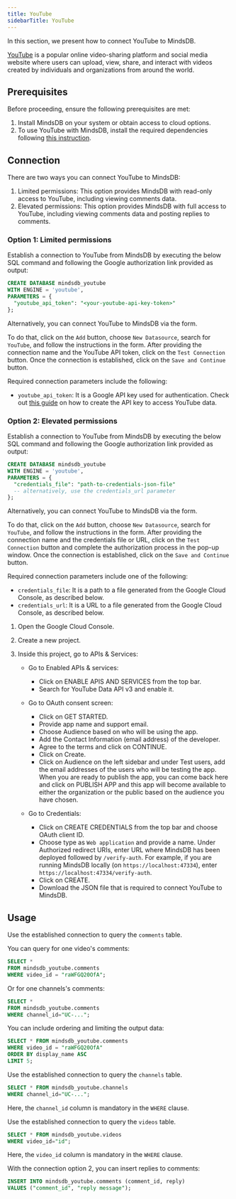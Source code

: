 ```yaml
---
title: YouTube
sidebarTitle: YouTube
---
```


In this section, we present how to connect YouTube to MindsDB.

[YouTube](https://www.youtube.com/) is a popular online video-sharing platform and social media website where users
can upload, view, share, and interact with videos created by individuals and organizations from around the world.

## Prerequisites

Before proceeding, ensure the following prerequisites are met:

 1. Install MindsDB on your system or obtain access to cloud options.
 2. To use YouTube with MindsDB, install the required dependencies following [this instruction](/setup/self-hosted/docker#install-dependencies).

## Connection

There are two ways you can connect YouTube to MindsDB:

1. Limited permissions: This option provides MindsDB with read-only access to YouTube, including viewing comments data.
2. Elevated permissions: This option provides MindsDB with full access to YouTube, including viewing comments data and posting replies to comments.

### Option 1: Limited permissions

Establish a connection to YouTube from MindsDB by executing the below SQL command and following the Google authorization link provided as output:

```sql
CREATE DATABASE mindsdb_youtube
WITH ENGINE = 'youtube',
PARAMETERS = {
  "youtube_api_token": "<your-youtube-api-key-token>"
};
```

<Tip>
Alternatively, you can connect YouTube to MindsDB via the form.

To do that, click on the `Add` button, choose `New Datasource`, search for `YouTube`, and follow the instructions in the form. After providing the connection name and the YouTube API token, click on the `Test Connection` button. Once the connection is established, click on the `Save and Continue` button.
</Tip>

Required connection parameters include the following:

*    `youtube_api_token`: It is a Google API key used for authentication. Check out [this guide](https://blog.hubspot.com/website/how-to-get-youtube-api-key) on how to create the API key to access YouTube data.

### Option 2: Elevated permissions

Establish a connection to YouTube from MindsDB by executing the below SQL command and following the Google authorization link provided as output:

```sql
CREATE DATABASE mindsdb_youtube
WITH ENGINE = 'youtube',
PARAMETERS = {
  "credentials_file": "path-to-credentials-json-file"
  -- alternatively, use the credentials_url parameter
};
```

<Tip>
Alternatively, you can connect YouTube to MindsDB via the form.

To do that, click on the `Add` button, choose `New Datasource`, search for `YouTube`, and follow the instructions in the form. After providing the connection name and the credentials file or URL, click on the `Test Connection` button and complete the authorization process in the pop-up window. Once the connection is established, click on the `Save and Continue` button.
</Tip>

Required connection parameters include one of the following:

*    `credentials_file`: It is a path to a file generated from the Google Cloud Console, as described below.
*    `credentials_url`: It is a URL to a file generated from the Google Cloud Console, as described below.

<Accordion title="How to Generate the Credentials File" icon="youtube" iconType="thin">

  1. Open the Google Cloud Console.

  2. Create a new project.

  3. Inside this project, go to APIs & Services:

      - Go to Enabled APIs & services:
        - Click on ENABLE APIS AND SERVICES from the top bar.
        - Search for YouTube Data API v3 and enable it.

      - Go to OAuth consent screen:
        - Click on GET STARTED.
        - Provide app name and support email.
        - Choose Audience based on who will be using the app.
        - Add the Contact Information (email address) of the developer.
        - Agree to the terms and click on CONTINUE.
        - Click on Create.
        - Click on Audience on the left sidebar and under Test users, add the email addresses of the users who will be testing the app. When you are ready to publish the app, you can come back here and click on PUBLISH APP and this app will become available to either the organization or the public based on the audience you have chosen.

      - Go to Credentials:
        - Click on CREATE CREDENTIALS from the top bar and choose OAuth client ID.
        - Choose type as `Web application` and provide a name. Under Authorized redirect URIs, enter URL where MindsDB has been deployed followed by `/verify-auth`. For example, if you are running MindsDB locally (on `https://localhost:47334`), enter `https://localhost:47334/verify-auth`.
        - Click on CREATE.
        - Download the JSON file that is required to connect YouTube to MindsDB.
</Accordion>

## Usage

Use the established connection to query the `comments` table.

You can query for one video's comments:

```sql
SELECT * 
FROM mindsdb_youtube.comments
WHERE video_id = "raWFGQ20OfA";
```

Or for one channels's comments:

```sql
SELECT * 
FROM mindsdb_youtube.comments
WHERE channel_id="UC-...";
```

You can include ordering and limiting the output data:

```sql
SELECT * FROM mindsdb_youtube.comments
WHERE video_id = "raWFGQ20OfA"
ORDER BY display_name ASC
LIMIT 5;
```

Use the established connection to query the `channels` table.

```sql
SELECT * FROM mindsdb_youtube.channels
WHERE channel_id="UC-...";
```

Here, the `channel_id` column is mandatory in the `WHERE` clause.

Use the established connection to query the `videos` table.

```sql
SELECT * FROM mindsdb_youtube.videos
WHERE video_id="id";
```

Here, the `video_id` column is mandatory in the `WHERE` clause.

With the connection option 2, you can insert replies to comments:

```sql
INSERT INTO mindsdb_youtube.comments (comment_id, reply)
VALUES ("comment_id", "reply message");
```
